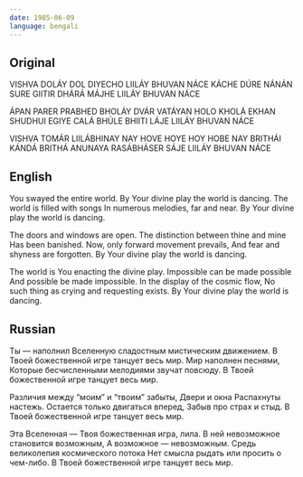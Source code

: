 ```yaml
---
date: 1985-06-09
language: bengali
---
```


## Original

VISHVA DOLÁY DOL DIYECHO
LIILÁY BHUVAN NÁCE
KÁCHE DÚRE NÁNÁN SURE
GIITIR DHÁRÁ MÁJHE
LIILÁY BHUVAN NÁCE

ÁPAN PARER PRABHED BHOLÁY
DVÁR VATÁYAN HOLO KHOLÁ
EKHAN SHUDHUI EGIYE CALÁ
BHÚLE BHIITI LÁJE
LIILÁY BHUVAN NÁCE

VISHVA TOMÁR LIILÁBHINAY
NAY HOVE HOYE HOY HOBE NAY
BRITHÁI KÁNDÁ BRITHÁ ANUNAYA
RASÁBHÁSER SÁJE
LIILÁY BHUVAN NÁCE

## English

You swayed the entire world.
By Your divine play the world is dancing.
The world is filled with songs
In numerous melodies, far and near.
By Your divine play the world is dancing.

The doors and windows are open.
The distinction between thine and mine
Has been banished.
Now, only forward movement prevails,
And fear and shyness are forgotten.
By Your divine play the world is dancing.

The world is You enacting the divine play.
Impossible can be made possible
And possible be made impossible.
In the display of the cosmic flow,
No such thing as crying and requesting exists.
By Your divine play the world is dancing.

## Russian

Ты — наполнил Вселенную cладостным мистическим движением.
В Твоей божественной игре танцует весь мир.
Мир наполнен песнями,
Которые бесчисленными мелодиями звучат повсюду.
В Твоей божественной игре танцует весь мир.

Различия между “моим” и “твоим” забыты,
Двери и окна
Распахнуты настежь.
Остается только двигаться вперед,
Забыв про страх и стыд.
В Твоей божественной игре танцует весь мир.

Эта Вселенная — Твоя божественная игра, лила.
В ней невозможное становится возможным,
А возможное — невозможным.
Средь великолепия космического потока
Нет смысла рыдать или просить о чем-либо.
В Твоей божественной игре танцует весь мир.
